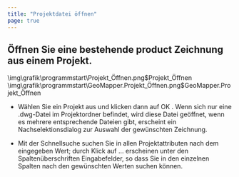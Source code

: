 ```yaml
---
title: "Projektdatei öffnen"
page: true
---
```

## &#214;ffnen Sie eine bestehende  <Placeholder>product</Placeholder> Zeichnung aus einem Projekt.
<GeoDesigner>
<Image>\img\grafik\programmstart\Projekt_Öffnen.png$Projekt_Öffnen</Image>
</GeoDesigner>
<GeoMapper>
<Image>\img\grafik\programmstart\GeoMapper.Projekt_Öffnen.png$GeoMapper.Projekt_Öffnen</Image>
</GeoMapper>



- W&#228;hlen Sie ein Projekt aus und klicken dann auf <Border>OK</Border> . Wenn sich nur eine .dwg-Datei im Projektordner befindet, wird diese Datei ge&#246;ffnet, wenn es mehrere entsprechende Dateien gibt, erscheint ein Nachselektionsdialog zur Auswahl der gew&#252;nschten Zeichnung.

- Mit der <Italic> Schnellsuche </Italic>  suchen Sie in allen Projektattributen nach dem eingegeben Wert; durch Klick auf <Border>...</Border>  erscheinen unter den Spalten&#252;berschriften Eingabefelder, so dass Sie in den einzelnen Spalten nach den gew&#252;nschten Werten suchen k&#246;nnen.



